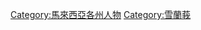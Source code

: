 {{Catnav|頁面分類|地理|国家|按國家分類|各國人物|馬來西亞人|各地馬來西亞人}}
{{Catnav|頁面分類|地理|国家|亚洲国家|马来西亚|馬來西亞人|各地馬來西亞人}}
{{Catnav|頁面分類|各種主題的頁面分類|按國家分類|各國人物|馬來西亞人|各地馬來西亞人}}
{{Catnav|頁面分類|人类社会|人物|各國人物|馬來西亞人|各地馬來西亞人}}
{{Catnav|頁面分類|人物|各國人物|馬來西亞人|各地馬來西亞人}}

[[Category:馬來西亞各州人物|Category:馬來西亞各州人物]]
[[Category:雪蘭莪|Category:雪蘭莪]]